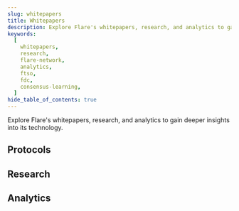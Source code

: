 ```yaml
---
slug: whitepapers
title: Whitepapers
description: Explore Flare's whitepapers, research, and analytics to gain deeper insights into its technology.
keywords:
  [
    whitepapers,
    research,
    flare-network,
    analytics,
    ftso,
    fdc,
    consensus-learning,
  ]
hide_table_of_contents: true
---
```



Explore Flare's whitepapers, research, and analytics to gain deeper insights into its technology.

## Protocols

<div
  style={{
    display: "grid",
    gap: "1rem",
    gridTemplateColumns: "repeat(2, 1fr)",
  }}
>
  <CustomCard
    title="The Flare Data Connector"
    href="/pdf/whitepapers/20240224-FlareDataConnector.pdf"
    description="This paper introduces the Flare Data Connector (FDC), an enshrined protocol using network consensus to bring external event data securely onto Flare. Confirmed attestations based on user requests are published onchain every 90 seconds."
    date="Jan 14, 2025"
  />
  <CustomCard
    title="FTSOv2: more data feeds and faster updates to the FTSO"
    href="/pdf/whitepapers/20240223-FlareTimeSeriesOracleV2.pdf"
    description="This paper presents FTSOv2, an improved Flare Time Series Oracle enabling faster updates (via new block-latency feeds alongside 90s anchor feeds) and support for 1000+ data feeds efficiently, enhancing decentralized data delivery."
    date="Sep 9, 2024"
  />
  <CustomCard
    title="The Flare network and FLR token"
    href="/pdf/whitepapers/20221231-TheFlareNetworkAndFLRToken.pdf"
    description="Provides a foundational overview of the Flare Network, an EVM L1 featuring native blockchain data and time series data protocols for decentralized data acquisition. Covers the FLR token, delegation, consensus, governance, and tokenomics."
    date="Dec 30, 2022"
  />
</div>

## Research

<div
  style={{
    display: "grid",
    gap: "1rem",
    gridTemplateColumns: "repeat(2, 1fr)",
  }}
>
  <CustomCard
    title="Consensus learning: A novel decentralised ensemble learning paradigm"
    href="/pdf/whitepapers/20240225-ConsensusLearning.pdf"
    description="Introduces Consensus Learning, a novel distributed machine learning paradigm combining ensemble methods with P2P consensus. This approach ensures data privacy and Byzantine fault tolerance by aggregating predictions via network consensus, supported by theoretical analysis and simulations."
    date="Feb 25, 2024"
  />
  <CustomCard
    title="A hybrid post-quantum digital signature scheme for the EVM"
    href="/pdf/whitepapers/20220722-HybridPostQuantumDigitalSignatureSchemeForTheEthereumVirtualMachine.pdf"
    description="Proposes a new EVM transaction type incorporating both standard elliptic curve and CRYSTALS-Dilithium post-quantum signatures to provide quantum resistance against threats like Shor's algorithm, while maintaining network efficiency."
    date="Jul 5, 2022"
  />
  <CustomCard
    title="Flare Consensus Protocol"
    href="/pdf/whitepapers/20191105-FlareConsensusProtocol.pdf"
    description="Details the Flare Consensus Protocol (FCP), a novel, leaderless, totally-ordered Federated Byzantine Agreement (FBA) construction."
    date="Nov 5, 2019"
  />
</div>

## Analytics

<div
  style={{
    display: "grid",
    gap: "1rem",
    gridTemplateColumns: "repeat(2, 1fr)",
  }}
>
  <CustomCard
    title="Kraken exchange - FTSO price comparison"
    href="/pdf/whitepapers/20230406-KrakenExchange-FTSOPriceComparison.pdf"
    description="This report analyzes the accuracy of Flare Time Series Oracle (FTSO) price feeds (BTC, ETH, XRP) on the Songbird network by comparing them against actual trade data from the Kraken exchange. Using metrics like deviation bands and RRMSE, the analysis concludes that FTSO prices closely align with Kraken prices, demonstrating the oracle's ability to reach accurate consensus on decentralized price data consistent with major centralized exchanges."
    date="Apr 6, 2023"
  />
  <CustomCard
    title="STP.02 - Impact of secondary FTSO reward band"
    href="/pdf/whitepapers/20230529-SongbirdBandUpdate-ImpactOfSTP02.pdf"
    description="This report evaluates the effects of Songbird Test Proposal 2 (STP.02), which introduced a secondary percentage-based reward band for the FTSO. Comparing data before and after the update on Songbird (and against Flare without the update), the analysis finds that STP.02 significantly increased the percentage of rewarded data providers, enhancing decentralization, without negatively impacting the accuracy of the FTSO price feeds."
    date="May 29, 2023"
  />
</div>
